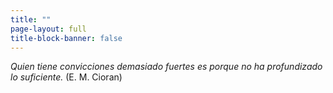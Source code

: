 ```yaml
---
title: ""
page-layout: full
title-block-banner: false
---
```


_Quien tiene convicciones demasiado fuertes es porque no ha profundizado lo suficiente._ (E. M. Cioran)

